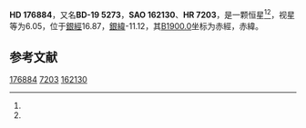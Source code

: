{{Starbox begin
| name = HD 176884
}}
{{Starbox observe
| epoch = [[J2000.0|J2000.0]]
| constell = {{星座名待查}}<ref name=SIMBAD>{{cite web
 | url=http://simbad.u-strasbg.fr/simbad/sim-id?Ident=HR+7203
 | title =Pulsating variable Star
 | publisher=Centre de Données astronomiques de Strasbourg
 | work=SIMBAD
 | accessdate=2012-07-13}}</ref><ref name=DATA>{{cite web
 | url=http://vizier.u-strasbg.fr/viz-bin/VizieR-5?-out.add=.&-source=5050&-corr=PK=HR&-out.max=9999&HR=7203
 | title=VizieR Detailed Page
 | accessdate=2012-07-13
 | archive-date=2016-03-04
 | archive-url=https://web.archive.org/web/20160304235454/http://vizier.u-strasbg.fr/viz-bin/VizieR-5?-out.add=.&-source=5050&-corr=PK=HR&-out.max=9999&HR=7203
 | dead-url=no
 }}</ref>
| 星官 = 
| ra = {{RA|19|3|3.8}}<ref name=SIMBAD /><ref name=DATA />
| dec = {{DEC|-19|14|43}}<ref name=SIMBAD /><ref name=DATA />
| appmag_v = 6.05<ref name=SIMBAD /><ref name=DATA />
}}
{{Starbox character
| class = G6III<ref name=SIMBAD /><ref name=DATA />
| b-v = 1.29<ref name=SIMBAD /><ref name=DATA />
| u-b = 1.09<ref name=SIMBAD /><ref name=DATA />
| r-i = <ref name=SIMBAD /><ref name=DATA />
| variable = 
}}
{{Starbox astrometry
| radial_v = 1.09
| prop_mo_ra = -20
| parallax = 
| p_error = 
}}
{{Starbox catalog
| names =BD-19 5273，[[SAO星表|SAO]] 162130，[[HD星表|HD]] 176884，[[HR星表|HR]] 7203}}
{{Starbox reference |Simbad=HR+7203}}
{{Starbox end}}

'''HD 176884'''，又名'''BD-19 5273'''，'''SAO 162130'''、'''HR 7203'''，是一颗恒星<ref name=SIMBAD /><ref name=DATA />，视星等为6.05，位于[[銀道座標系|銀經]]16.87，[[銀道座標系|銀緯]]-11.12，其[[B1900.0|B1900.0]]坐标为赤經{{RA|18|57|11.1}}，赤緯{{DEC|-19|-11.12|23}}。

== 参考文献 ==
{{reflist}}

{{star-stub}}

[[Category:HD和HDE天體|176884]]
[[Category:HR天體|7203]]
[[Category:SAO天體|162130]]